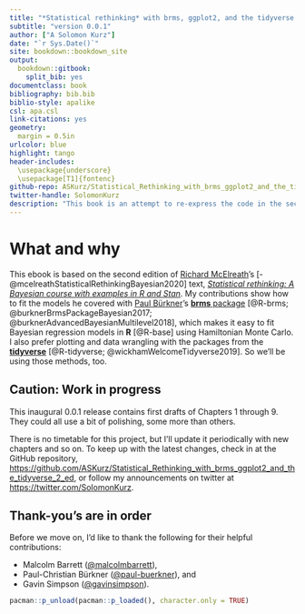 ```yaml
--- 
title: "*Statistical rethinking* with brms, ggplot2, and the tidyverse: Second edition"
subtitle: "version 0.0.1"
author: ["A Solomon Kurz"]
date: "`r Sys.Date()`"
site: bookdown::bookdown_site
output: 
  bookdown::gitbook:
    split_bib: yes
documentclass: book
bibliography: bib.bib
biblio-style: apalike
csl: apa.csl
link-citations: yes
geometry:
  margin = 0.5in
urlcolor: blue
highlight: tango
header-includes:
  \usepackage{underscore}
  \usepackage[T1]{fontenc}
github-repo: ASKurz/Statistical_Rethinking_with_brms_ggplot2_and_the_tidyverse_2_ed
twitter-handle: SolomonKurz
description: "This book is an attempt to re-express the code in the second edition of McElreath's textbook, 'Statistical rethinking.' His models are re-fit in brms, plots are redone with ggplot2, and the general data wrangling code predominantly follows the tidyverse style."
---
```


# What and why {-}

This ebook is based on the second edition of [Richard McElreath](https://twitter.com/rlmcelreath)'s [-@mcelreathStatisticalRethinkingBayesian2020] text, [*Statistical rethinking: A Bayesian course with examples in R and Stan*](https://xcelab.net/rm/statistical-rethinking/). My contributions show how to fit the models he covered with [Paul Bürkner](https://twitter.com/paulbuerkner)'s [**brms** package](https://github.com/paul-buerkner/brms) [@R-brms; @burknerBrmsPackageBayesian2017; @burknerAdvancedBayesianMultilevel2018], which makes it easy to fit Bayesian regression models in **R** [@R-base] using Hamiltonian Monte Carlo. I also prefer plotting and data wrangling with the packages from the [**tidyverse**](http://style.tidyverse.org) [@R-tidyverse; @wickhamWelcomeTidyverse2019]. So we'll be using those methods, too.

## Caution: Work in progress {-}

This inaugural 0.0.1 release contains first drafts of Chapters 1 through 9. They could all use a bit of polishing, some more than others.

There is no timetable for this project, but I'll update it periodically with new chapters and so on. To keep up with the latest changes, check in at the GitHub repository, [https://github.com/ASKurz/Statistical_Rethinking_with_brms_ggplot2_and_the_tidyverse_2_ed](https://github.com/ASKurz/Statistical_Rethinking_with_brms_ggplot2_and_the_tidyverse_2_ed), or follow my announcements on twitter at [https://twitter.com/SolomonKurz](https://twitter.com/SolomonKurz).

## Thank-you's are in order {-}

Before we move on, I'd like to thank the following for their helpful contributions:

* Malcolm Barrett ([\@malcolmbarrett](https://github.com/malcolmbarrett)),
* Paul-Christian Bürkner ([\@paul-buerkner](https://github.com/paul-buerkner)), and
* Gavin Simpson ([\@gavinsimpson](https://github.com/gavinsimpson)).

```r
pacman::p_unload(pacman::p_loaded(), character.only = TRUE)
```

